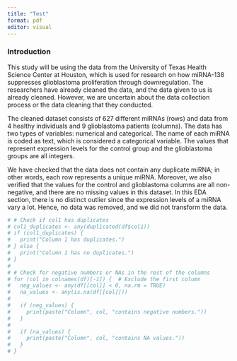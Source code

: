 ```yaml
---
title: "Test"
format: pdf
editor: visual
---
```


### Introduction

This study will be using the data from the University of Texas Health Science Center at Houston, which is used for research on how miRNA-138 suppresses glioblastoma proliferation through downregulation. The researchers have already cleaned the data, and the data given to us is already cleaned. However, we are uncertain about the data collection process or the data cleaning that they conducted.

The cleaned dataset consists of 627 different miRNAs (rows) and data from 4 healthy individuals and 9 glioblastoma patients (columns). The data has two types of variables: numerical and categorical. The name of each miRNA is coded as text, which is considered a categorical variable. The values that represent expression levels for the control group and the glioblastoma groups are all integers.

We have checked that the data does not contain any duplicate miRNA; in other words, each row represents a unique miRNA. Moreover, we also verified that the values for the control and glioblastoma columns are all non-negative, and there are no missing values in this dataset. In this EDA section, there is no distinct outlier since the expression levels of a miRNA vary a lot. Hence, no data was removed, and we did not transform the data.

```r

# # Check if col1 has duplicates
# col1_duplicates <- any(duplicated(df$col1))
# if (col1_duplicates) {
#   print("Column 1 has duplicates.")
# } else {
#   print("Column 1 has no duplicates.")
# }
# 
# # Check for negative numbers or NAs in the rest of the columns
# for (col in colnames(df)[-1]) {  # Exclude the first column
#   neg_values <- any(df[[col]] < 0, na.rm = TRUE)
#   na_values <- any(is.na(df[[col]]))
#   
#   if (neg_values) {
#     print(paste("Column", col, "contains negative numbers."))
#   }
#   
#   if (na_values) {
#     print(paste("Column", col, "contains NA values."))
#   }
# }
```
